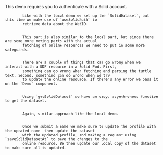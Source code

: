 
<Content>
    This demo requires you to authenticate with a Solid account.
</Content>

<Code language="tsx" id="InruptSolidDemo" code={solidDemoCode} className="line-numbers">
    <CodeStep lines={["14-15"]} title="Setting up dataset and session">
        Like with the local demo we set up the `SolidDataset`, but this time we make use of `useSolidAuth` to
        retrieve data about the WebID.
    </CodeStep>
    <CodeStep lines={["16-18"]} title="Getting profile and name">
        This part is also similar to the local part, but since there are some more moving parts with the actual
        fetching of online resources we need to put in some more safeguards.
    </CodeStep>
    <CodeStep lines={["19", "25", "33", "37", "41"]} title="Error handling">
        There are a couple of things that can go wrong when we interact with a RDF resource in a Solid Pod. First,
        something can go wrong when fetching and parsing the turtle text. Second, something can go wrong when we try
        to update the online resource. If there's any error we pass it on the `Demo` component.
    </CodeStep>
    <CodeStep lines={["22-24"]} title="Fetching resource and parsing dataset">
        Using `getSolidDataset` we have an easy, asynchronous function to get the dataset.
    </CodeStep>
    <CodeStep lines={["28-30"]} title="Loading state">
        Again, similar approach like the local demo.
    </CodeStep>
    <CodeStep lines={["34-38"]} title="Updating online resources upon submit">
        Once we submit a name we make sure to update the profile with the updated name, then update the dataset
        with the updated profile, and making a request using `saveSolidDatasetAt` to save the changes to the
        online resource. We then update our local copy of the dataset to make sure all is updated.
    </CodeStep>
</Code>